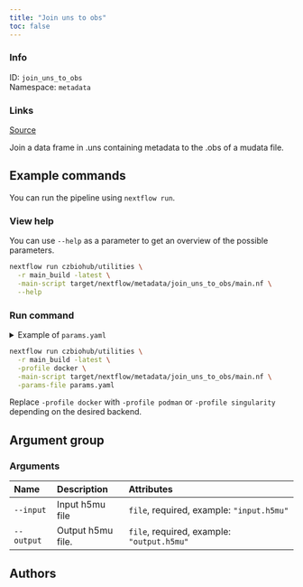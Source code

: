 ```yaml
---
title: "Join uns to obs"
toc: false
---
```


::: {.column-margin}

### Info

ID: `join_uns_to_obs`  
Namespace: `metadata`

### Links
[Source](https://github.com/czbiohub/utilities/blob/main/module_openpipeline/src/metadata/join_uns_to_obs){.btn-action .btn-sm .btn-info .btn role="button"}

:::

Join a data frame in .uns containing metadata to the .obs of a mudata file.

## Example commands

You can run the pipeline using `nextflow run`.

### View help

You can use `--help` as a parameter to get an overview of the possible parameters.

```bash
nextflow run czbiohub/utilities \
  -r main_build -latest \
  -main-script target/nextflow/metadata/join_uns_to_obs/main.nf \
  --help
```

### Run command

<details>
<summary>Example of `params.yaml`</summary>
```yaml

```
</details>

```bash
nextflow run czbiohub/utilities \
  -r main_build -latest \
  -profile docker \
  -main-script target/nextflow/metadata/join_uns_to_obs/main.nf \
  -params-file params.yaml
```

:::{.callout-note}
Replace `-profile docker` with `-profile podman` or `-profile singularity` depending on the desired backend.
:::

## Argument group

### Arguments

|Name       |Description       |Attributes                                 |
|:----------|:-----------------|:------------------------------------------|
|`--input`  |Input h5mu file   |`file`, required, example: `"input.h5mu"`  |
|`--output` |Output h5mu file. |`file`, required, example: `"output.h5mu"` |

## Authors

